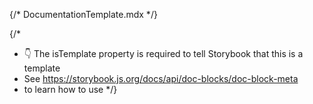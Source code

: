 {/* DocumentationTemplate.mdx */}


{/* 
  * 👇 The isTemplate property is required to tell Storybook that this is a template
  * See https://storybook.js.org/docs/api/doc-blocks/doc-block-meta
  * to learn how to use
*/}

<Meta isTemplate />
<Unstyled>
    <article className="prose max-w-none">
        <Title />

        <Subtitle />
        <Description />

        <Primary />

        ## Inputs

        The component accepts the following inputs (props):

        <Controls />

        ---

        ## Additional variations

        Listed below are additional variations of the component.

        <Stories />
    </article>
</Unstyled>